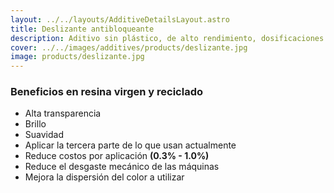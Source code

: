 ```yaml
---
layout: ../../layouts/AdditiveDetailsLayout.astro
title: Deslizante antibloqueante
description: Aditivo sin plástico, de alto rendimiento, dosificaciones desde 0.3 hasta 0.7% la tercera parte de lo que se aplica actualmente. Alta transparencia, brillo y suavidad en resinas recicladas. Aplicación para rollo, empaque y película de polietileno de baja densidad.
cover: ../../images/additives/products/deslizante.jpg
image: products/deslizante.jpg
---
```


### Beneficios en resina virgen y reciclado

- Alta transparencia
- Brillo
- Suavidad
- Aplicar la tercera parte de lo que usan actualmente
- Reduce costos por aplicación **(0.3% - 1.0%)** 
- Reduce el desgaste mecánico de las máquinas
- Mejora la dispersión del color a utilizar